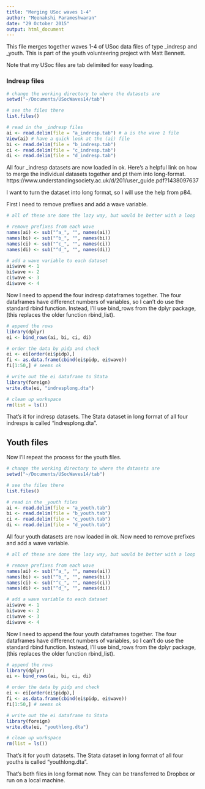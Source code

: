 ```yaml
---
title: "Merging USoc waves 1-4"
author: "Meenakshi Parameshwaran"
date: "29 October 2015"
output: html_document
---
```


This file merges together waves 1-4 of USoc data files of type _indresp and _youth. This is part of the youth volunteering project with Matt Bennett.

Note that my USoc files are tab delimited for easy loading.

### Indresp files

```r
# change the working directory to where the datasets are
setwd("~/Documents/USocWaves14/tab")

# see the files there
list.files()

# read in the _indresp files
ai <- read.delim(file = "a_indresp.tab") # a is the wave 1 file
View(ai) # have a quick look at the (ai) file
bi <- read.delim(file = "b_indresp.tab")
ci <- read.delim(file = "c_indresp.tab")
di <- read.delim(file = "d_indresp.tab")
```

All four _indresp datasets are now loaded in ok.
Here's a helpful link on how to merge the individual datasets together and pt them into long-format. https://www.understandingsociety.ac.uk/d/201/user_guide.pdf?1438097637

I want to turn the dataset into long format, so I will use the help from p84.

First I need to remove prefixes and add a wave variable.
```r
# all of these are done the lazy way, but would be better with a loop

# remove prefixes from each wave
names(ai) <- sub("^a_", "", names(ai))
names(bi) <- sub("^b_", "", names(bi))
names(ci) <- sub("^c_", "", names(ci))
names(di) <- sub("^d_", "", names(di))

# add a wave variable to each dataset
ai$wave <- 1
bi$wave <- 2
ci$wave <- 3
di$wave <- 4
```

Now I need to append the four indresp dataframes together. The four dataframes have differenct numbers of variables, so I can't do use the standard rbind function. Instead, I'll use bind\_rows from the dplyr package, (this replaces the older function rbind\_list).

```r
# append the rows
library(dplyr)
ei <- bind_rows(ai, bi, ci, di)

# order the data by pidp and check
ei <- ei[order(ei$pidp),]
fi <- as.data.frame(cbind(ei$pidp, ei$wave))
fi[1:50,] # seems ok

# write out the ei dataframe to Stata
library(foreign)
write.dta(ei, "indresplong.dta")

# clean up workspace
rm(list = ls())

```

That's it for indresp datasets. The Stata dataset in long format of all four indresps is called "indresplong.dta".

## Youth files

Now I'll repeat the process for the youth files.

```r
# change the working directory to where the datasets are
setwd("~/Documents/USocWaves14/tab")

# see the files there
list.files()

# read in the _youth files
ai <- read.delim(file = "a_youth.tab")
bi <- read.delim(file = "b_youth.tab")
ci <- read.delim(file = "c_youth.tab")
di <- read.delim(file = "d_youth.tab")
```

All four youth datasets are now loaded in ok.
Now need to remove prefixes and add a wave variable.
```r
# all of these are done the lazy way, but would be better with a loop

# remove prefixes from each wave
names(ai) <- sub("^a_", "", names(ai))
names(bi) <- sub("^b_", "", names(bi))
names(ci) <- sub("^c_", "", names(ci))
names(di) <- sub("^d_", "", names(di))

# add a wave variable to each dataset
ai$wave <- 1
bi$wave <- 2
ci$wave <- 3
di$wave <- 4
```

Now I need to append the four youth dataframes together. The four dataframes have differenct numbers of variables, so I can't do use the standard rbind function. Instead, I'll use bind\_rows from the dplyr package, (this replaces the older function rbind\_list).

```r
# append the rows
library(dplyr)
ei <- bind_rows(ai, bi, ci, di)

# order the data by pidp and check
ei <- ei[order(ei$pidp),]
fi <- as.data.frame(cbind(ei$pidp, ei$wave))
fi[1:50,] # seems ok

# write out the ei dataframe to Stata
library(foreign)
write.dta(ei, "youthlong.dta")

# clean up workspace
rm(list = ls())

```

That's it for youth datasets. The Stata dataset in long format of all four youths is called "youthlong.dta".

That's both files in long format now. They can be transferred to Dropbox or run on a local machine.

